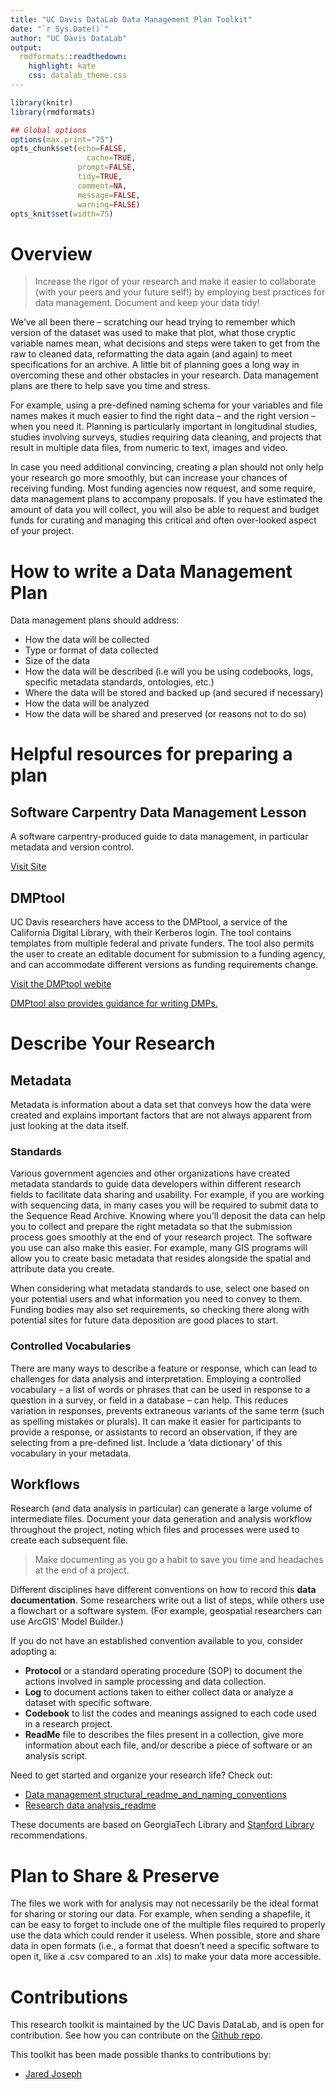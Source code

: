 ```yaml
---
title: "UC Davis DataLab Data Management Plan Toolkit"
date: "`r Sys.Date()`"
author: "UC Davis DataLab"
output:
  rmdformats::readthedown:
    highlight: kate
    css: datalab_theme.css
---
```


```r
library(knitr)
library(rmdformats)

## Global options
options(max.print="75")
opts_chunk$set(echo=FALSE,
	             cache=TRUE,
               prompt=FALSE,
               tidy=TRUE,
               comment=NA,
               message=FALSE,
               warning=FALSE)
opts_knit$set(width=75)
```

# Overview

>Increase the rigor of your research and make it easier to collaborate (with your peers and your future self!) by employing best practices for data management. Document and keep your data tidy!

We’ve all been there – scratching our head trying to remember which version of the dataset was used to make that plot, what those cryptic variable names mean, what decisions and steps were taken to get from the raw to cleaned data, reformatting the data again (and again) to meet specifications for an archive. A little bit of planning goes a long way in overcoming these and other obstacles in your research. Data management plans are there to help save you time and stress.

For example, using a pre-defined naming schema for your variables and file names makes it much easier to find the right data – and the right version – when you need it. Planning is particularly important in longitudinal studies, studies involving surveys, studies requiring data cleaning, and projects that result in multiple data files, from numeric to text, images and video. 

In case you need additional convincing, creating a plan should not only help your research go more smoothly, but can increase your chances of receiving funding. Most funding agencies now request, and some require, data management plans to accompany proposals. If you have estimated the amount of data you will collect, you will also be able to request and budget funds for curating and managing this critical and often over-looked aspect of your project. 

# How to write a Data Management Plan

Data management plans should address:

* How the data will be collected
* Type or format of data collected
* Size of the data
* How the data will be described (i.e will you be using codebooks, logs, specific metadata standards, ontologies, etc.)
* Where the data will be stored and backed up (and secured if necessary)
* How the data will be analyzed
* How the data will be shared and preserved (or reasons not to do so)

# Helpful resources for preparing a plan

## Software Carpentry Data Management Lesson

A software carpentry-produced guide to data management, in particular metadata and version control.

[Visit Site](https://v4.software-carpentry.org/data/mgmt.html)

## DMPtool

UC Davis researchers have access to the DMPtool, a service of the California Digital Library, with their Kerberos login. The tool contains templates from multiple federal and private funders. The tool also permits the user to create an editable document for submission to a funding agency, and can accommodate different versions as funding requirements change.

[Visit the DMPtool webite](https://dmptool.org/)

[DMPtool also provides guidance for writing DMPs.](https://dmptool.org/general_guidance)

# Describe Your Research

## Metadata

Metadata is information about a data set that conveys how the data were created and explains important factors that are not always apparent from just looking at the data itself.

### Standards

Various government agencies and other organizations have created metadata standards to guide data developers within different research fields to facilitate data sharing and usability. For example, if you are working with sequencing data, in many cases you will be required to submit data to the Sequence Read Archive. Knowing where you’ll deposit the data can help you to collect and prepare the right metadata so that the submission process goes smoothly at the end of your research project. The software you use can also make this easier. For example, many GIS programs will allow you to create basic metadata that resides alongside the spatial and attribute data you create.

When considering what metadata standards to use, select one based on your potential users and what information you need to convey to them. Funding bodies may also set requirements, so checking there along with potential sites for future data deposition are good places to start.

### Controlled Vocabularies

There are many ways to describe a feature or response, which can lead to challenges for data analysis and interpretation. Employing a controlled vocabulary – a list of words or phrases that can be used in response to a question in a survey, or field in a database – can help. This reduces variation in responses, prevents extraneous variants of the same term (such as spelling mistakes or plurals). It can make it easier for participants to provide a response, or assistants to record an observation, if they are selecting from a pre-defined list. Include a ‘data dictionary’ of this vocabulary in your metadata.

## Workflows

Research (and data analysis in particular) can generate a large volume of intermediate files. Document your data generation and analysis workflow throughout the project, noting which files and processes were used to create each subsequent file. 

>Make documenting as you go a habit to save you time and headaches at the end of a project.

Different disciplines have different conventions on how to record this **data documentation**. Some researchers write out a list of steps, while others use a flowchart or a software system. (For example, geospatial researchers can use ArcGIS’ Model Builder.)

If you do not have an established convention available to you, consider adopting a:

* **Protocol** or a standard operating procedure (SOP) to document the actions involved in sample processing and data collection.
* **Log** to document actions taken to either collect data or analyze a dataset with specific software.
* **Codebook** to list the codes and meanings assigned to each code used in a research project.
* **ReadMe** file to describes the files present in a collection, give more information about each file, and/or describe a piece of software or an analysis script.

Need to get started and organize your research life? Check out:

* [Data management structural_readme_and_naming_conventions](https://www.library.ucdavis.edu/wp-content/uploads/2018/09/structural_readme_and_naming_conventions.txt)
* [Research data analysis_readme](https://www.library.ucdavis.edu/wp-content/uploads/2018/09/analysis_readme.txt)

These documents are based on GeorgiaTech Library and [Stanford Library](https://library.stanford.edu/research/data-management-services/data-best-practices/best-practices-file-naming) recommendations.

# Plan to Share & Preserve

The files we work with for analysis may not necessarily be the ideal format for sharing or storing our data. For example, when sending a shapefile, it can be easy to forget to include one of the multiple files required to properly use the data which could render it useless. When possible, store and share data in open formats (i.e., a format that doesn’t need a specific software to open it, like a .csv compared to an .xls) to make your data more accessible.

# Contributions

This research toolkit is maintained by the UC Davis DataLab, and is open for contribution. See how you can contribute on the [Github repo](https://github.com/ucdavisdatalab/research-toolkits).

This toolkit has been made possible thanks to contributions by:

* [Jared Joseph](https://jnjoseph.com/)
